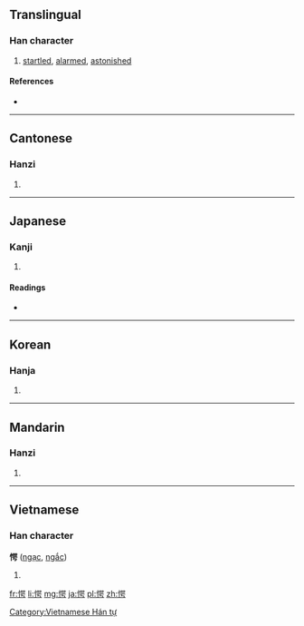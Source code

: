 ==Translingual==

===Han character===
{{Han char|rn=61|rad=心|as=09|sn=12|four=9602<sub>7</sub>|canj=心口口尸 (PRRS)}}

# [[startled]], [[alarmed]], [[astonished]]

====References====
* {{Han ref|kx=0395.050|dkj=10939|dj=0731.150|hdz=42328.080|uh=6115|ud=24853|bh=B46A|bd=46186}}

----

==Cantonese==

===Hanzi===
{{yue-hanzi|jyut=|y=ngok6}}

# {{defn|Cantonese|sort=心09}}

----

==Japanese==

===Kanji===
{{ja-kanji|grade=|rs=心09}}

# {{defn|Japanese|sort=心09}}

====Readings====
* {{ja-readings|on=[[がく]] (gaku)|kun=[[おどろく]] (odoroku)}}

----

==Korean==

===Hanja===
{{ko-hanja|hangeul=악|eumhun=|rv=ak|mr=ak|y=ak}}

# {{defn|Korean|sort=心09}}

----

==Mandarin==

===Hanzi===
{{cmn-hanzi|pin=[[è]] ([[e4]])|wg=o<sup>4</sup>}}

# {{defn|Mandarin|sort=心09}}

----

==Vietnamese==

===Han character===
'''愕''' ([[ngạc]], [[ngắc]])

# {{defn|Vietnamese}}

[[Category:Vietnamese Hán tự]]

[[fr:愕]]
[[li:愕]]
[[mg:愕]]
[[ja:愕]]
[[pl:愕]]
[[zh:愕]]